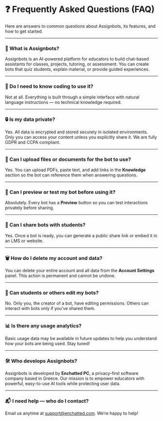 # ❓ Frequently Asked Questions (FAQ)

Here are answers to common questions about Assignbots, its features, and how to get started.

---

### 🤖 What is Assignbots?
Assignbots is an AI-powered platform for educators to build chat-based assistants for classes, projects, tutoring, or assessment. You can create bots that quiz students, explain material, or provide guided experiences.

---

### 🧠 Do I need to know coding to use it?
Not at all. Everything is built through a simple interface with natural language instructions — no technical knowledge required.

---

### 🔒 Is my data private?
Yes. All data is encrypted and stored securely in isolated environments. Only you can access your content unless you explicitly share it. We are fully GDPR and CCPA compliant.

---

### 📁 Can I upload files or documents for the bot to use?
Yes. You can upload PDFs, paste text, and add links in the **Knowledge** section so the bot can reference them when answering questions.

---

### 🧪 Can I preview or test my bot before using it?
Absolutely. Every bot has a **Preview** button so you can test interactions privately before sharing.

---

### 🔗 Can I share bots with students?
Yes. Once a bot is ready, you can generate a public share link or embed it in an LMS or website.

---

### 🗑️ How do I delete my account and data?
You can delete your entire account and all data from the **Account Settings** panel. This action is permanent and cannot be undone.

---

### 👥 Can students or others edit my bots?
No. Only you, the creator of a bot, have editing permissions. Others can interact with bots only if you’ve shared them.

---

### 📊 Is there any usage analytics?
Basic usage data may be available in future updates to help you understand how your bots are being used. Stay tuned!

---

### 🛠️ Who develops Assignbots?
Assignbots is developed by **Enchatted PC**, a privacy-first software company based in Greece. Our mission is to empower educators with powerful, easy-to-use AI tools while protecting user data.

---

### 📬 I need help — who do I contact?
Email us anytime at [support@enchatted.com](mailto:support@enchatted.com). We’re happy to help!
